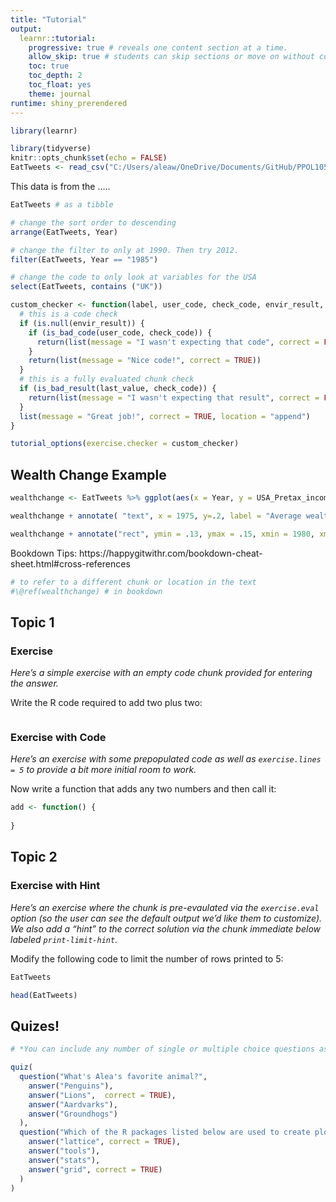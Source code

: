 ```yaml
---
title: "Tutorial"
output: 
  learnr::tutorial:
    progressive: true # reveals one content section at a time.
    allow_skip: true # students can skip sections or move on without completing a section
    toc: true
    toc_depth: 2
    toc_float: yes
    theme: journal
runtime: shiny_prerendered
---
```


```r

library(learnr)

library(tidyverse)
knitr::opts_chunk$set(echo = FALSE)
EatTweets <- read_csv("C:/Users/aleaw/OneDrive/Documents/GitHub/PPOL105/EatTweets.csv")
```

This data is from the .....
```r
EatTweets # as a tibble
```
```r
# change the sort order to descending
arrange(EatTweets, Year)
```
```r
# change the filter to only at 1990. Then try 2012.
filter(EatTweets, Year == "1985")
```

```r
# change the code to only look at variables for the USA
select(EatTweets, contains ("UK"))
```
```r
custom_checker <- function(label, user_code, check_code, envir_result, evaluate_result, last_value, ...) {
  # this is a code check
  if (is.null(envir_result)) {
    if (is_bad_code(user_code, check_code)) {
      return(list(message = "I wasn't expecting that code", correct = FALSE))
    }
    return(list(message = "Nice code!", correct = TRUE))
  }
  # this is a fully evaluated chunk check
  if (is_bad_result(last_value, check_code)) {
    return(list(message = "I wasn't expecting that result", correct = FALSE))
  }
  list(message = "Great job!", correct = TRUE, location = "append")
}

tutorial_options(exercise.checker = custom_checker)
```


## Wealth Change Example {#wealthchange}
```r
wealthchange <- EatTweets %>% ggplot(aes(x = Year, y = USA_Pretax_income_top1)) + geom_point()

wealthchange + annotate( "text", x = 1975, y=.2, label = "Average wealth for top 1%") # adds text at that location on the graph

wealthchange + annotate("rect", ymin = .13, ymax = .15, xmin = 1980, xmax=1990, alpha = .4) # makes a rectangle on the graph

```

Bookdown Tips:
https://happygitwithr.com/bookdown-cheat-sheet.html#cross-references
```r
# to refer to a different chunk or location in the text
#\@ref(wealthchange) # in bookdown

```

## Topic 1

### Exercise 

*Here's a simple exercise with an empty code chunk provided for entering the answer.*

Write the R code required to add two plus two:

```r

```

### Exercise with Code

*Here's an exercise with some prepopulated code as well as `exercise.lines = 5` to provide a bit more initial room to work.*

Now write a function that adds any two numbers and then call it:

```r
add <- function() {
  
}
```

## Topic 2

### Exercise with Hint

*Here's an exercise where the chunk is pre-evaulated via the `exercise.eval` option (so the user can see the default output we'd like them to customize). We also add a "hint" to the correct solution via the chunk immediate below labeled `print-limit-hint`.*

Modify the following code to limit the number of rows printed to 5:

```r
EatTweets
```

```r
head(EatTweets)
```

## Quizes!

```r
# *You can include any number of single or multiple choice questions as a quiz. Use the `question` function to define a question and the `quiz` function for grouping multiple questions together.*

quiz(
  question("What's Alea's favorite animal?",
    answer("Penguins"),
    answer("Lions",  correct = TRUE),
    answer("Aardvarks"),
    answer("Groundhogs")
  ),
  question("Which of the R packages listed below are used to create plots?",
    answer("lattice", correct = TRUE),
    answer("tools"),
    answer("stats"),
    answer("grid", correct = TRUE)
  )
)
```

